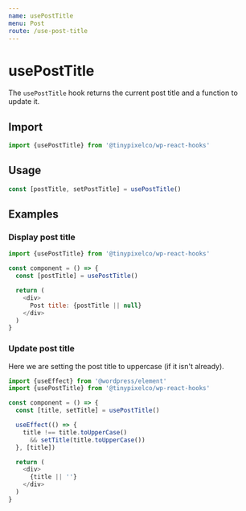 ```yaml
---
name: usePostTitle
menu: Post
route: /use-post-title
---
```


# usePostTitle

The `usePostTitle` hook returns the current post title and a function to update it.

## Import

```jsx
import {usePostTitle} from '@tinypixelco/wp-react-hooks'
```

## Usage

```jsx
const [postTitle, setPostTitle] = usePostTitle()
```

## Examples

### Display post title

```js
import {usePostTitle} from '@tinypixelco/wp-react-hooks'

const component = () => {
  const [postTitle] = usePostTitle()

  return (
    <div>
      Post title: {postTitle || null}
    </div>
  )
}
```

### Update post title

Here we are setting the post title to uppercase (if it isn't already).

```js
import {useEffect} from '@wordpress/element'
import {usePostTitle} from '@tinypixelco/wp-react-hooks'

const component = () => {
  const [title, setTitle] = usePostTitle()

  useEffect(() => {
    title !== title.toUpperCase()
      && setTitle(title.toUpperCase())
  }, [title])

  return (
    <div>
      {title || ''}
    </div>
  )
}
```
